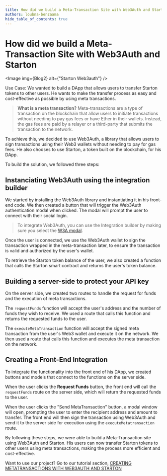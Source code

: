 ```yaml
---
title: How did we build a Meta-Transaction Site with Web3Auth and Starton
authors: loubna-benzaama
hide_table_of_contents: true
---
```



# How did we build a Meta-Transaction Site with Web3Auth and Starton

<Image img={Blog2} alt={"Starton Web3auth"} />

Use Case: We wanted to build a DApp that allows users to transfer Starton tokens to other users. He wants to make the transfer process as easy and cost-effective as possible by using meta transactions.

> **What is a meta transaction?**
> Meta-transactions are a type of transaction on the blockchain that allow users to initiate transactions without needing to pay gas fees or have Ether in their wallets. Instead, the gas fees are paid by a relayer or a third-party that submits the transaction to the network.

To achieve this, we decided to use Web3Auth, a library that allows users to sign transactions using their Web3 wallets without needing to pay for gas fees. He also chooses to use Starton, a token built on the blockchain, for his DApp.

To build the solution, we followed three steps:

## Instanciating Web3Auth using the integration builder

We started by installing the Web3Auth library and instantiating it in his front-end code. We then created a button that will trigger the Web3Auth authentication modal when clicked. The modal will prompt the user to connect with their social login.

> To integrate Web3Auth, you can use the Integration builder by making sure you select the [W3A modal](https://web3auth.io/docs/integration-builder?lang=NEXT&chain=ETH&evmFramework=WEB3&customAuth=NONE&mfa=DEFAULT&whitelabel=NO&useModal=YES&web3AuthNetwork=TESTNET&rnMode=EXPO&stepIndex=0).

Once the user is connected, we use the Web3Auth wallet to sign the transaction wrapped in the meta-transaction later, to ensure the transaction is valid and authorized by the user's wallet.

To retrieve the Starton token balance of the user, we also created a function that calls the Starton smart contract and returns the user's token balance.

## Building a server-side to protect your API key

On the server side, we created two routes to handle the request for funds and the execution of meta transactions.

The `requestFunds` function will accept the user's address and the number of funds they wish to receive. We used a route that calls this function and returns the requested funds to the user.

The `executeMetaTransaction` function will accept the signed meta transaction from the user's Web3 wallet and execute it on the network. We then used a route that calls this function and executes the meta transaction on the network.

## Creating a Front-End Integration

To integrate the functionality into the front end of his DApp, we created buttons and models that connect to the functions on the server side.

When the user clicks the **Request Funds** button, the front end will call the `requestFunds` route on the server side, which will return the requested funds to the user.

When the user clicks the "Send MetaTransaction" button, a modal window will open, prompting the user to enter the recipient address and amount to transfer. The front end will then sign the transaction using Web3Auth and send it to the server side for execution using the `executeMetatransaction` route.

By following these steps, we were able to build a Meta-Transaction site using Web3Auth and Starton. His users can now transfer Starton tokens to other users using meta transactions, making the process more efficient and cost-effective.

Want to use our project? Go to our tutorial section, [CREATING METATRANSACTIONS WITH WEB3AUTH AND STARTON](/tutorials/starton-web3auth)
